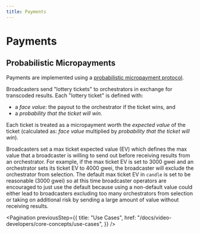 ```yaml
---
title: Payments
---
```


# Payments

## Probabilistic Micropayments

Payments are implemented using a
[probabilistic micropayment protocol](https://medium.com/@candlelabs/streamflow-probabilistic-micropayments-f3a647672462).

Broadcasters send "lottery tickets" to orchestrators in exchange for transcoded
results. Each "lottery ticket" is defined with:

- a _face value_: the payout to the orchestrator if the ticket wins, and
- a _probability that the ticket will win_.

Each ticket is treated as a micropayment worth the _expected value_ of the
ticket (calculated as: _face value_ multiplied by _probability that the ticket
will win_).

Broadcasters set a max ticket expected value (EV) which defines the max value
that a broadcaster is willing to send out before receiving results from an
orchestrator. For example, if the max ticket EV is set to 3000 gwei and an
orchestrator sets its ticket EV to 4000 gwei, the broadcaster will exclude the
orchestrator from selection. The default max ticket EV in `candle` is set to be
reasonable (3000 gwei) so at this time broadcaster operators are encouraged to
just use the default because using a non-default value could either lead to
broadcasters excluding too many orchestrators from selection or taking on
additional risk by sending a large amount of value without receiving results.

<Pagination
  previousStep={{
    title: "Use Cases",
    href: "/docs/video-developers/core-concepts/use-cases",
  }}
/>
